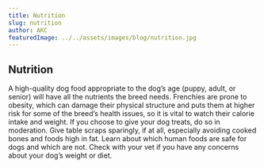 ```yaml
---
title: Nutrition
slug: nutrition
author: AKC
featuredImage: ../../assets/images/blog/nutrition.jpg
---
```


## Nutrition

A high-quality dog food appropriate to the dog’s age (puppy, adult, or senior) will have all the nutrients the breed needs. Frenchies are prone to obesity, which can damage their physical structure and puts them at higher risk for some of the breed’s health issues, so it is vital to watch their calorie intake and weight. If you choose to give your dog treats, do so in moderation. Give table scraps sparingly, if at all, especially avoiding cooked bones and foods high in fat. Learn about which human foods are safe for dogs and which are not. Check with your vet if you have any concerns about your dog’s weight or diet.
